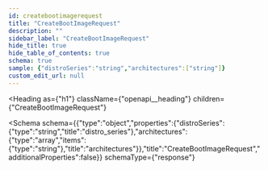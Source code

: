 ```yaml
---
id: createbootimagerequest
title: "CreateBootImageRequest"
description: ""
sidebar_label: "CreateBootImageRequest"
hide_title: true
hide_table_of_contents: true
schema: true
sample: {"distroSeries":"string","architectures":["string"]}
custom_edit_url: null
---
```



<Heading
  as={"h1"}
  className={"openapi__heading"}
  children={"CreateBootImageRequest"}
>
</Heading>





<Schema
  schema={{"type":"object","properties":{"distroSeries":{"type":"string","title":"distro_series"},"architectures":{"type":"array","items":{"type":"string"},"title":"architectures"}},"title":"CreateBootImageRequest","additionalProperties":false}}
  schemaType={"response"}
>
  
</Schema>
            